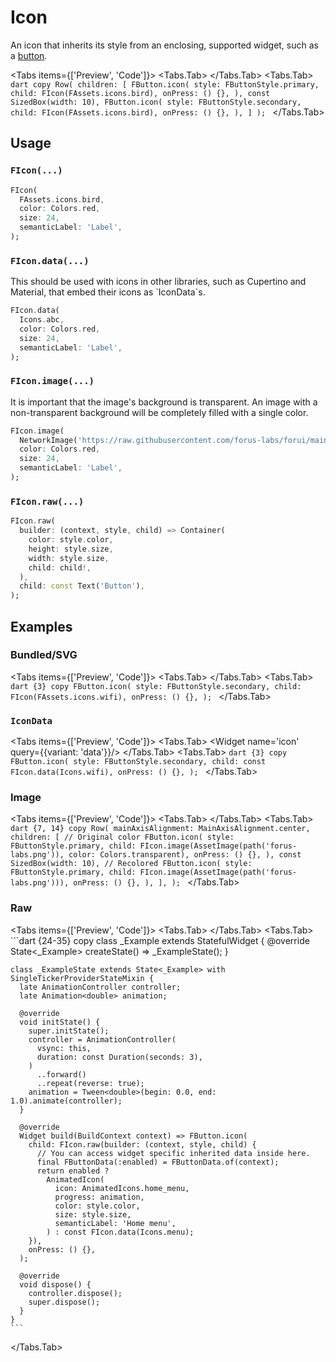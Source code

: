 
# Icon
An icon that inherits its style from an enclosing, supported widget, such as a [button](/docs/form/button).

<LinkBadgeGroup>
  <LinkBadge label="API Reference" href="https://pub.dev/documentation/forui/latest/forui.widgets.icon/"/>
</LinkBadgeGroup>

<Tabs items={['Preview', 'Code']}>
  <Tabs.Tab>
    <Widget name='icon' variant='comparison' query={{}}/>
  </Tabs.Tab>
  <Tabs.Tab>
    ```dart copy
    Row(
      children: [
        FButton.icon(
          style: FButtonStyle.primary,
          child: FIcon(FAssets.icons.bird),
          onPress: () {},
        ),
        const SizedBox(width: 10),
        FButton.icon(
          style: FButtonStyle.secondary,
          child: FIcon(FAssets.icons.bird),
          onPress: () {},
        ),
      ]
    );
    ```
  </Tabs.Tab>
</Tabs>


## Usage

### `FIcon(...)`

```dart copy
FIcon(
  FAssets.icons.bird,
  color: Colors.red,
  size: 24,
  semanticLabel: 'Label',
);
```

### `FIcon.data(...)`

<Callout type="info">
    This should be used with icons in other libraries, such as Cupertino and Material, that embed their icons as
    `IconData`s.
</Callout>

```dart copy
FIcon.data(
  Icons.abc,
  color: Colors.red,
  size: 24,
  semanticLabel: 'Label',
);
```

### `FIcon.image(...)`

<Callout type="warning">
    It is important that the image's background is transparent. An image with a non-transparent background will be
    completely filled with a single color.
</Callout>

```dart copy
FIcon.image(
  NetworkImage('https://raw.githubusercontent.com/forus-labs/forui/main/samples/assets/avatar.png'),
  color: Colors.red,
  size: 24,
  semanticLabel: 'Label',
);
```

### `FIcon.raw(...)`

```dart copy
FIcon.raw(
  builder: (context, style, child) => Container(
    color: style.color,
    height: style.size,
    width: style.size,
    child: child!,
  ),
  child: const Text('Button'),
);
```

## Examples

### Bundled/SVG

<Tabs items={['Preview', 'Code']}>
  <Tabs.Tab>
    <Widget name='icon'  query={{}}/>
  </Tabs.Tab>
  <Tabs.Tab>
    ```dart {3} copy
    FButton.icon(
      style: FButtonStyle.secondary,
      child: FIcon(FAssets.icons.wifi),
      onPress: () {},
    );
    ```
  </Tabs.Tab>
</Tabs>

### `IconData`



<Tabs items={['Preview', 'Code']}>
  <Tabs.Tab>
    <Widget name='icon'  query={{variant: 'data'}}/>
  </Tabs.Tab>
  <Tabs.Tab>
    ```dart {3} copy
    FButton.icon(
      style: FButtonStyle.secondary,
      child: const FIcon.data(Icons.wifi),
      onPress: () {},
    );
    ```
  </Tabs.Tab>
</Tabs>

### Image

<Tabs items={['Preview', 'Code']}>
  <Tabs.Tab>
    <Widget name='icon' variant='image'/>
  </Tabs.Tab>
  <Tabs.Tab>
    ```dart {7, 14} copy
    Row(
      mainAxisAlignment: MainAxisAlignment.center,
      children: [
        // Original color
        FButton.icon(
          style: FButtonStyle.primary,
          child: FIcon.image(AssetImage(path('forus-labs.png')), color: Colors.transparent),
          onPress: () {},
        ),
        const SizedBox(width: 10),
        // Recolored
        FButton.icon(
          style: FButtonStyle.primary,
          child: FIcon.image(AssetImage(path('forus-labs.png'))),
          onPress: () {},
        ),
      ],
    );
    ```
  </Tabs.Tab>
</Tabs>

### Raw

<Tabs items={['Preview', 'Code']}>
  <Tabs.Tab>
    <Widget name='icon'  variant='custom' query={{}}/>
  </Tabs.Tab>
  <Tabs.Tab>
    ```dart {24-35} copy
    class _Example extends StatefulWidget {
      @override
      State<_Example> createState() => _ExampleState();
    }

    class _ExampleState extends State<_Example> with SingleTickerProviderStateMixin {
      late AnimationController controller;
      late Animation<double> animation;

      @override
      void initState() {
        super.initState();
        controller = AnimationController(
          vsync: this,
          duration: const Duration(seconds: 3),
        )
          ..forward()
          ..repeat(reverse: true);
        animation = Tween<double>(begin: 0.0, end: 1.0).animate(controller);
      }

      @override
      Widget build(BuildContext context) => FButton.icon(
        child: FIcon.raw(builder: (context, style, child) {
          // You can access widget specific inherited data inside here.
          final FButtonData(:enabled) = FButtonData.of(context);
          return enabled ?
            AnimatedIcon(
              icon: AnimatedIcons.home_menu,
              progress: animation,
              color: style.color,
              size: style.size,
              semanticLabel: 'Home menu',
            ) : const FIcon.data(Icons.menu);
        }),
        onPress: () {},
      );

      @override
      void dispose() {
        controller.dispose();
        super.dispose();
      }
    }
    ```
  </Tabs.Tab>
</Tabs>